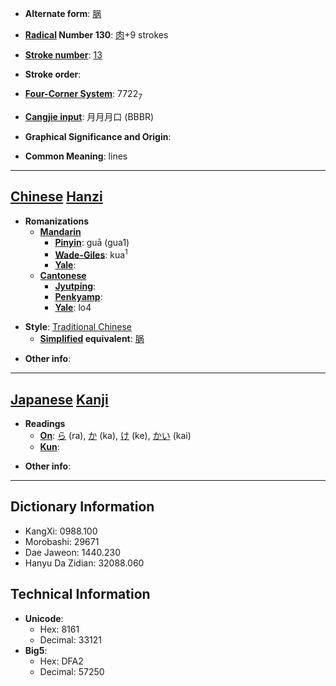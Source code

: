 * '''Alternate form''': [[脶]]

* '''[[Wiktionary:Chinese radical index| Radical]] Number 130''': [[Wiktionary:Chinese radical index 肉|肉]]+9 strokes

* '''[[Wiktionary:Chinese total strokes index|Stroke number]]''': [[Wiktionary:Chinese total strokes index 13|13]]

* '''Stroke order''': 

* '''[[Wiktionary:Chinese four corner index|Four-Corner System]]''': 7722<sub>7</sub>

* '''[[Wiktionary:Chinese Cangjie index|Cangjie input]]''': 月月月口 (BBBR)

* '''Graphical Significance and Origin''': 

* '''Common Meaning''': lines

----

== [[Chinese]] [[Hanzi]] ==

* '''Romanizations'''
** '''[[Mandarin]]'''
*** '''[[Pinyin]]''': guā (gua1)
*** '''[[Wade-Giles]]''': kua<sup>1</sup>
*** '''[[Yale]]''': 
** '''[[Cantonese]]'''
*** '''[[Jyutping]]''':
*** '''[[Penkyamp]]''': 
*** '''[[Yale]]''': lo4

* '''Style''': [[Traditional Chinese]] 
** '''[[Simplified Chinese|Simplified]] equivalent''': [[脶]]

* '''Other info''': 

----

== [[Japanese]] [[Kanji]] ==

* '''Readings'''
** '''[[On]]''': [[ら]] (ra), [[か]] (ka), [[け]] (ke), [[かい]] (kai)
** '''[[Kun]]''': 

* '''Other info''':  

----

== Dictionary Information ==

* KangXi: 0988.100
* Morobashi: 29671
* Dae Jaweon: 1440.230
* Hanyu Da Zidian: 32088.060

== Technical Information ==

* '''Unicode''':
** Hex: 8161
** Decimal: 33121
* '''Big5''':
** Hex: DFA2
** Decimal: 57250